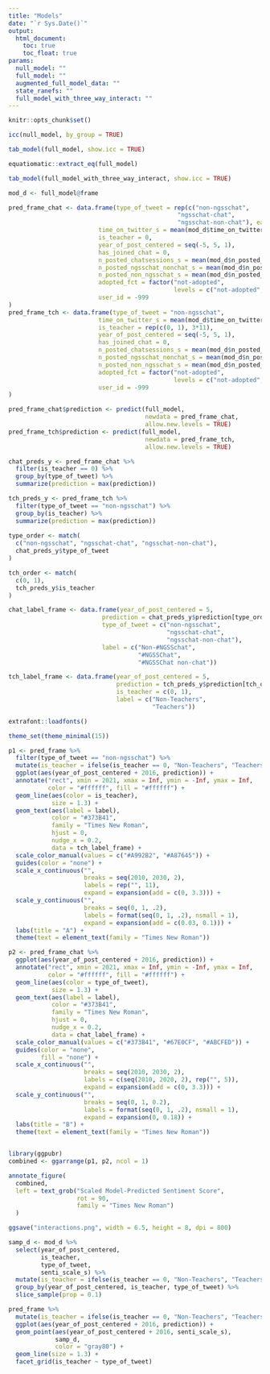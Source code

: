 ```yaml
---
title: "Models"
date: "`r Sys.Date()`"
output:
  html_document:
    toc: true
    toc_float: true
params:
  null_model: ""
  full_model: ""
  augmented_full_model_data: ""
  state_ranefs: ""
  full_model_with_three_way_interact: ""
---
```


```r
knitr::opts_chunk$set()
```

```r
icc(null_model, by_group = TRUE)

tab_model(full_model, show.icc = TRUE)
```

```r
equatiomatic::extract_eq(full_model)
```

```r
tab_model(full_model_with_three_way_interact, show.icc = TRUE)
```

```r
mod_d <- full_model@frame
```

```r

pred_frame_chat <- data.frame(type_of_tweet = rep(c("non-ngsschat", 
                                               "ngsschat-chat", 
                                               "ngsschat-non-chat"), each = 2*11),
                         time_on_twitter_s = mean(mod_d$time_on_twitter_s, na.rm = TRUE),
                         is_teacher = 0,
                         year_of_post_centered = seq(-5, 5, 1),
                         has_joined_chat = 0,
                         n_posted_chatsessions_s = mean(mod_d$n_posted_chatsessions_s, na.rm = T),
                         n_posted_ngsschat_nonchat_s = mean(mod_d$n_posted_ngsschat_nonchat_s, na.rm = T),
                         n_posted_non_ngsschat_s = mean(mod_d$n_posted_non_ngsschat_s, na.rm = T),
                         adopted_fct = factor("not-adopted",
                                              levels = c("not-adopted", "adopted", "missing")),
                         user_id = -999
)
pred_frame_tch <- data.frame(type_of_tweet = "non-ngsschat",
                         time_on_twitter_s = mean(mod_d$time_on_twitter_s, na.rm = TRUE),
                         is_teacher = rep(c(0, 1), 3*11),
                         year_of_post_centered = seq(-5, 5, 1),
                         has_joined_chat = 0,
                         n_posted_chatsessions_s = mean(mod_d$n_posted_chatsessions_s, na.rm = T),
                         n_posted_ngsschat_nonchat_s = mean(mod_d$n_posted_ngsschat_nonchat_s, na.rm = T),
                         n_posted_non_ngsschat_s = mean(mod_d$n_posted_non_ngsschat_s, na.rm = T),
                         adopted_fct = factor("not-adopted",
                                              levels = c("not-adopted", "adopted", "missing")),
                         user_id = -999
)
```

```r
pred_frame_chat$prediction <- predict(full_model, 
                                      newdata = pred_frame_chat, 
                                      allow.new.levels = TRUE)
pred_frame_tch$prediction <- predict(full_model, 
                                      newdata = pred_frame_tch, 
                                      allow.new.levels = TRUE)

chat_preds_y <- pred_frame_chat %>% 
  filter(is_teacher == 0) %>% 
  group_by(type_of_tweet) %>% 
  summarize(prediction = max(prediction))

tch_preds_y <- pred_frame_tch %>% 
  filter(type_of_tweet == "non-ngsschat") %>% 
  group_by(is_teacher) %>% 
  summarize(prediction = max(prediction))
  
type_order <- match(
  c("non-ngsschat", "ngsschat-chat", "ngsschat-non-chat"), 
  chat_preds_y$type_of_tweet
)

tch_order <- match(
  c(0, 1), 
  tch_preds_y$is_teacher
)

chat_label_frame <- data.frame(year_of_post_centered = 5,
                          prediction = chat_preds_y$prediction[type_order],
                          type_of_tweet = c("non-ngsschat", 
                                            "ngsschat-chat", 
                                            "ngsschat-non-chat"),
                          label = c("Non-#NGSSchat",
                                    "#NGSSChat",
                                    "#NGSSChat non-chat"))

tch_label_frame <- data.frame(year_of_post_centered = 5,
                              prediction = tch_preds_y$prediction[tch_order],
                              is_teacher = c(0, 1),
                              label = c("Non-Teachers",
                                        "Teachers"))
```

```r
extrafont::loadfonts()

theme_set(theme_minimal(15))

p1 <- pred_frame %>% 
  filter(type_of_tweet == "non-ngsschat") %>% 
  mutate(is_teacher = ifelse(is_teacher == 0, "Non-Teachers", "Teachers")) %>% 
  ggplot(aes(year_of_post_centered + 2016, prediction)) +
  annotate("rect", xmin = 2021, xmax = Inf, ymin = -Inf, ymax = Inf,
           color = "#ffffff", fill = "#ffffff") +
  geom_line(aes(color = is_teacher), 
            size = 1.3) +
  geom_text(aes(label = label),
            color = "#373B41",
            family = "Times New Roman",
            hjust = 0,
            nudge_x = 0.2,
            data = tch_label_frame) +
  scale_color_manual(values = c("#A992B2", "#A87645")) + 
  guides(color = "none") +
  scale_x_continuous("", 
                     breaks = seq(2010, 2030, 2),
                     labels = rep("", 11),
                     expand = expansion(add = c(0, 3.3))) +
  scale_y_continuous("",
                     breaks = seq(0, 1, .2),
                     labels = format(seq(0, 1, .2), nsmall = 1),
                     expand = expansion(add = c(0.03, 0.1))) +
  labs(title = "A") +
  theme(text = element_text(family = "Times New Roman"))

p2 <- pred_frame_chat %>% 
  ggplot(aes(year_of_post_centered + 2016, prediction)) +
  annotate("rect", xmin = 2021, xmax = Inf, ymin = -Inf, ymax = Inf,
           color = "#ffffff", fill = "#ffffff") +
  geom_line(aes(color = type_of_tweet), 
            size = 1.3) +
  geom_text(aes(label = label),
            color = "#373B41",
            family = "Times New Roman",
            hjust = 0,
            nudge_x = 0.2,
            data = chat_label_frame) +
  scale_color_manual(values = c("#373B41", "#67E0CF", "#ABCFED")) +
  guides(color = "none",
         fill = "none") +
  scale_x_continuous("", 
                     breaks = seq(2010, 2030, 2),
                     labels = c(seq(2010, 2020, 2), rep("", 5)),
                     expand = expansion(add = c(0, 3.3))) +
  scale_y_continuous("",
                     breaks = seq(0, 1, 0.2),
                     labels = format(seq(0, 1, .2), nsmall = 1),
                     expand = expansion(0, 0.18)) +
  labs(title = "B") +
  theme(text = element_text(family = "Times New Roman"))


library(ggpubr)
combined <- ggarrange(p1, p2, ncol = 1)

annotate_figure(
  combined,
  left = text_grob("Scaled Model-Predicted Sentiment Score", 
                   rot = 90,
                   family = "Times New Roman")
  )

ggsave("interactions.png", width = 6.5, height = 8, dpi = 800)
```

```r
samp_d <- mod_d %>% 
  select(year_of_post_centered, 
         is_teacher, 
         type_of_tweet, 
         senti_scale_s) %>% 
  mutate(is_teacher = ifelse(is_teacher == 0, "Non-Teachers", "Teachers")) %>% 
  group_by(year_of_post_centered, is_teacher, type_of_tweet) %>% 
  slice_sample(prop = 0.1) 

pred_frame %>% 
  mutate(is_teacher = ifelse(is_teacher == 0, "Non-Teachers", "Teachers")) %>% 
  ggplot(aes(year_of_post_centered + 2016, prediction)) +
  geom_point(aes(year_of_post_centered + 2016, senti_scale_s),
             samp_d,
             color = "gray80") +
  geom_line(size = 1.3) +
  facet_grid(is_teacher ~ type_of_tweet)
```